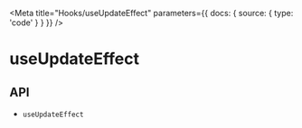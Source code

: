 

<Meta
  title="Hooks/useUpdateEffect"
  parameters={{
    docs: {
      source: {
        type: 'code'
      }
    }
  }}
/>

# useUpdateEffect

<Description name="useUpdateEffect" />

<Canvas>
  <Story story={stories.Demo} name="Demo" />
</Canvas>

## API

<ul>
  <li>
    <LinkTo kind="hooks-api-useUpdateEffect" story="page">
      <code>useUpdateEffect</code>
    </LinkTo>
  </li>
</ul>
